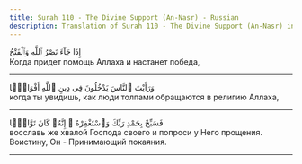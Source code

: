 ```yaml
---
title: Surah 110 - The Divine Support (An-Nasr) - Russian
description: Translation of Surah 110 - The Divine Support (An-Nasr) in Russian
---
```





<Aside type="quran" title="1">
إِذَا جَآءَ نَصْرُ ٱللَّهِ وَٱلْفَتْحُ
</Aside>

<Aside type="reference" title="1">
Когда придет помощь Аллаха и настанет победа,
</Aside>

---

<Aside type="quran" title="2">
وَرَأَيْتَ ٱلنَّاسَ يَدْخُلُونَ فِى دِينِ ٱللَّهِ أَفْوَاجًۭا
</Aside>

<Aside type="reference" title="2">
когда ты увидишь, как люди толпами обращаются в религию Аллаха,
</Aside>

---

<Aside type="quran" title="3">
فَسَبِّحْ بِحَمْدِ رَبِّكَ وَٱسْتَغْفِرْهُ ۚ إِنَّهُۥ كَانَ تَوَّابًۢا
</Aside>

<Aside type="reference" title="3">
восславь же хвалой Господа своего и попроси у Него прощения. Воистину, Он - Принимающий покаяния.
</Aside>

---
